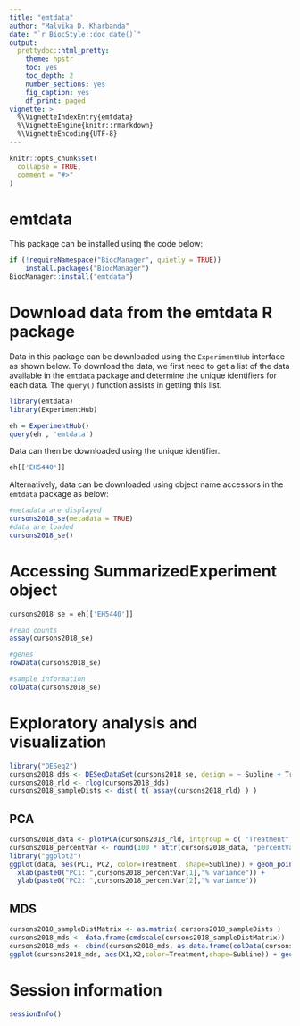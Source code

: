```yaml
---
title: "emtdata"
author: "Malvika D. Kharbanda"
date: "`r BiocStyle::doc_date()`"
output:
  prettydoc::html_pretty:
    theme: hpstr
    toc: yes
    toc_depth: 2
    number_sections: yes
    fig_caption: yes
    df_print: paged
vignette: >
  %\VignetteIndexEntry{emtdata}
  %\VignetteEngine{knitr::rmarkdown}
  %\VignetteEncoding{UTF-8}
---
```


```r
knitr::opts_chunk$set(
  collapse = TRUE,
  comment = "#>"
)
```

# emtdata

This package can be installed using the code below:

```r
if (!requireNamespace("BiocManager", quietly = TRUE))
    install.packages("BiocManager")
BiocManager::install("emtdata")
```

# Download data from the emtdata R package

Data in this package can be downloaded using the `ExperimentHub` interface as shown below. To download the data, we first need to get a list of the data available in the `emtdata` package and determine the unique identifiers for each data. The `query()` function assists in getting this list.

```r
library(emtdata)
library(ExperimentHub)
```

```r
eh = ExperimentHub()
query(eh , 'emtdata')
```

Data can then be downloaded using the unique identifier.

```r
eh[['EH5440']]
```

Alternatively, data can be downloaded using object name accessors in the `emtdata` package as below:

```r
#metadata are displayed
cursons2018_se(metadata = TRUE)
#data are loaded
cursons2018_se()
```

# Accessing SummarizedExperiment object

```r
cursons2018_se = eh[['EH5440']]

#read counts
assay(cursons2018_se)

#genes
rowData(cursons2018_se)

#sample information
colData(cursons2018_se)
```

# Exploratory analysis and visualization 

```r
library("DESeq2")
cursons2018_dds <- DESeqDataSet(cursons2018_se, design = ~ Subline + Treatment)
cursons2018_rld <- rlog(cursons2018_dds)
cursons2018_sampleDists <- dist( t( assay(cursons2018_rld) ) )
```

## PCA
```r
cursons2018_data <- plotPCA(cursons2018_rld, intgroup = c( "Treatment", "Subline"), returnData=TRUE)
cursons2018_percentVar <- round(100 * attr(cursons2018_data, "percentVar"))
library("ggplot2")
ggplot(data, aes(PC1, PC2, color=Treatment, shape=Subline)) + geom_point(size=3) +
  xlab(paste0("PC1: ",cursons2018_percentVar[1],"% variance")) +
  ylab(paste0("PC2: ",cursons2018_percentVar[2],"% variance"))
```

## MDS
```r
cursons2018_sampleDistMatrix <- as.matrix( cursons2018_sampleDists )
cursons2018_mds <- data.frame(cmdscale(cursons2018_sampleDistMatrix))
cursons2018_mds <- cbind(cursons2018_mds, as.data.frame(colData(cursons2018_rld)))
ggplot(cursons2018_mds, aes(X1,X2,color=Treatment,shape=Subline)) + geom_point(size=3)
```

# Session information

```r
sessionInfo()
```
